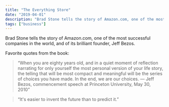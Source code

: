 ```yaml
---
title: "The Everything Store"
date: "2019-04-01"
description: "Brad Stone tells the story of Amazon.com, one of the most successful companies in the world, and of its brilliant founder, Jeff Bezos."
tags: ["business"]
---
```


Brad Stone tells the story of Amazon.com, one of the most successful companies in the world, and of its brilliant founder, Jeff Bezos.

Favorite quotes from the book:

> “When you are eighty years old, and in a quiet moment of reflection narrating for only yourself the most personal version of your life story, the telling that will be most compact and meaningful will be the series of choices you have made. In the end, we are our choices. — Jeff Bezos, commencement speech at Princeton University, May 30, 2010”

> “It's easier to invent the future than to predict it.”
